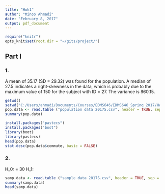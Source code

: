 ```yaml
---
title: "Hwk1"
author: "Minoo Ahmadi"
date: "February 8, 2017"
output: pdf_document
---
```



```r
require("knitr")
opts_knit$set(root.dir = "~/gits/project/")
```
## Part I
### 1.
A mean of 35.17 (SD = 29.32) was found for the population.  A median of 27.5 indicates a right-skewness in the data, which is probably due to the maximum value of 150 for the subject with ID = 27. The variance is 860.15.

```r
getwd()
setwd("C:/Users/ahmadi/Documents/Courses/EDMS646/EDMS646_Spring_2017/Hwk1")
pop.data <- read.table ("population data 2017S.csv", header = TRUE, sep = ",")
summary(pop.data)

install.packages("pastecs")
install.packages("boot")
library(boot)
library(pastecs)
head(pop.data)
stat.desc(pop.data$commute, basic = FALSE)

```

### 2.
H_0: \mu = 30
H_1: \mu \neq 30

```r
samp.data <- read.table ("sample data 2017S.csv", header = TRUE, sep = ",")
summary(samp.data)
head(samp.data)

```

